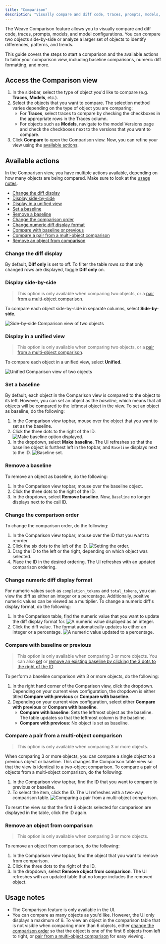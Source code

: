 ```yaml
---
title: "Comparison"
description: "Visually compare and diff code, traces, prompts, models, and configurations"
---
```


The Weave Comparison feature allows you to visually compare and diff code, traces, prompts, models, and model configurations.  You can compare two objects side-by-side or analyze a larger set of objects to identify differences, patterns, and trends.

This guide covers the steps to start a comparison and the available actions to tailor your comparison view, including baseline comparisons, numeric diff formatting, and more. 

## Access the Comparison view

1. In the sidebar, select the type of object you'd like to compare (e.g. **Traces**, **Models**, etc.).
2. Select the objects that you want to compare. The selection method varies depending on the type of object you are comparing:
   - For **Traces**, select traces to compare by checking the checkboxes in the appropriate rows in the Traces column.
   - For objects such as **Models**, navigate to the model Versions page and check the checkboxes next to the  versions that you want to compare.
3. Click **Compare** to open the Comparison view. Now, you can refine your view using the [available actions](#available-actions).

## Available actions

In the Comparison view, you have multiple actions available, depending on how many objects are being compared. Make sure to look at the [usage notes](#usage-notes).

- [Change the diff display](#change-the-diff-display)
- [Display side-by-side](#display-side-by-side)
- [Display in a unified view](#display-in-a-unified-view)
- [Set a baseline](#set-a-baseline)
- [Remove a baseline](#remove-a-baseline)
- [Change the comparison order](#change-the-comparison-order)
- [Change numeric diff display format](#change-numeric-diff-display-format)
- [Compare with baseline or previous](#compare-with-baseline-or-previous)
- [Compare a pair from a multi-object comparison](#compare-a-pair-from-a-multi-object-comparison)
- [Remove an object from comparison](#remove-an-object-from-comparison)

### Change the diff display

By default, **Diff only** is set to off. To filter the table rows so that only changed rows are displayed, toggle **Diff only** on. 

### Display side-by-side 

> This option is only available when comparing two objects, or a [pair from a multi-object comparison](#compare-a-pair-from-a-multi-object-comparison).

To compare each object side-by-side in separate columns, select **Side-by-side**. 

![Side-by-side Comparison view of two objects](imgs/comparison-2objs-sidebyside.png)

### Display in a unified view

> This option is only available when comparing two objects, or a [pair from a multi-object comparison](#compare-a-pair-from-a-multi-object-comparison).

To compare each object in a unified view, select **Unified**. 

![Unified Comparison view of two objects](imgs/comparison-2objs-unified.png)

### Set a baseline

By default, each object in the Comparison view is compared to the object to its left. However, you can set an object as the _baseline_, which means that all objects will be compared to the leftmost object in the view.
To set an object as baseline, do the following:

1. In the Comparison view topbar, mouse over the object that you want to set as the baseline.
2. Click the three dots to the right of the ID.
   ![Make baseline option displayed.](imgs/comparison-2objs-baseline.png)
3. In the dropdown, select **Make baseline**. The UI refreshes so that the baseline object is furthest left in the topbar, and `Baseline` displays next to the ID.
    ![Baseline set.](imgs/comparison-2objs-baseline-set.png)

### Remove a baseline

To remove an object as baseline, do the following:

1. In the Comparison view topbar, mouse over the baseline object.
2. Click the three dots to the right of the ID.
3. In the dropdown, select **Remove baseline**. Now, `Baseline` no longer displays next to the call ID.

### Change the comparison order

To change the comparison order, do the following:

1. In the Comparison view topbar, mouse over the ID that you want to reorder. 
2. Click the six dots to the left of the ID.
   ![Setting the order.](imgs/comparison-2objs-reorder.png)
3. Drag the ID to the left or the right, depending on which object was selected. 
4. Place the ID in the desired ordering. The UI refreshes with an updated comparison ordering.

### Change numeric diff display format 

For numeric values such as `completion_tokens` and `total_tokens`, you can view the diff as either an integer or a percentage. Additionally, positive numeric values can be viewed as a multiplier. To change a numeric diff's display format, do the following:

1. In the Comparison table, find the numeric value that you want to update the diff display format for.
    ![A numeric value displayed as an integer.](imgs/comparison-2objs-numericdiffformat.png)
2. Click the diff value. The format automatically updates to either an integer or a percentage.
    ![A numeric value updated to a percentage.](imgs/comparison-2objs-numericdiffformat-updated.png)

### Compare with baseline or previous

> This option is only available when comparing 3 or more objects.
> You can also [set](#set-a-baseline) or [remove an existing baseline by clicking the 3 dots to the right of the ID](#remove-a-baseline).

To perform a baseline comparison with 3 or more objects, do the following:

1. In the right hand corner of the Comparison view, click the dropdown. Depending on your current view configuration, the dropdown is either titled **Compare with previous** or **Compare with baseline**.
2. Depending on your current view configuration, select either **Compare with previous** or **Compare with baseline**.
   - **Compare with baseline**: Sets the leftmost object as the baseline. The table updates so that the leftmost column is the baseline.
   -  **Compare with previous**: No object is set as baseline.

### Compare a pair from a multi-object comparison

> This option is only available when comparing 3 or more objects.

When comparing 3 or more objects, you can compare a single object to a previous object or baseline. This changes the Comparison table view so that the view is identical to a two-object comparison. To compare a pair of objects from a multi-object comparison, do the following:

1. In the Comparison view topbar, find the ID that you want to compare to previous or baseline. 
2. To select the item, click the ID. The UI refreshes with a two-way comparison table.
    ![Comparing a pair from a multi-object comparison.](imgs/comparsion-7objs-diffonly-subset.png)

To reset the view so that the first 6 objects selected for comparison are displayed in the table, click the ID again.

### Remove an object from comparison

> This option is only available when comparing 3 or more objects.

To remove an object from comparison, do the following:

1. In the Comparison view topbar, find the object that you want to remove from comparison.
2. Click the three dots to the right of the ID.
3. In the dropdown, select **Remove object from comparison**. The UI refreshes with an updated table that no longer includes the removed object.

## Usage notes

 - The Comparison feature is only available in the UI.
 - You can compare as many objects as you'd like. However, the UI only displays a maximum of 6. To view an object in the comparison table that is not visible when comparing more than 6 objects, either [change the comparison order](#change-the-comparison-order) so that the object is one of the first 6 objects from left to right, or [pair from a multi-object comparison](#compare-a-pair-from-a-multi-object-comparison) for easy viewing. 
